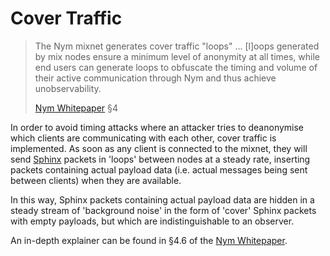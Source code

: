 # Cover Traffic

> The Nym mixnet generates cover traffic "loops" ... [l]oops generated by mix nodes ensure a minimum level of anonymity at all times, while end users can generate loops to obfuscate the timing and volume of their active communication through Nym and thus achieve unobservability.
>
> [Nym Whitepaper](https://nymtech.net/nym-whitepaper.pdf) §4

In order to avoid timing attacks where an attacker tries to deanonymise which clients are communicating with each other, cover traffic is implemented. As soon as any client is connected to the mixnet, they will send [Sphinx](../cryptography/sphinx) packets in 'loops' between nodes at a steady rate, inserting packets containing actual payload data (i.e. actual messages being sent between clients) when they are available.

In this way, Sphinx packets containing actual payload data are hidden in a steady stream of 'background noise' in the form of 'cover' Sphinx packets with empty payloads, but which are indistinguishable to an observer.

An in-depth explainer can be found in §4.6 of the [Nym Whitepaper](https://nymtech.net/nym-whitepaper.pdf).
